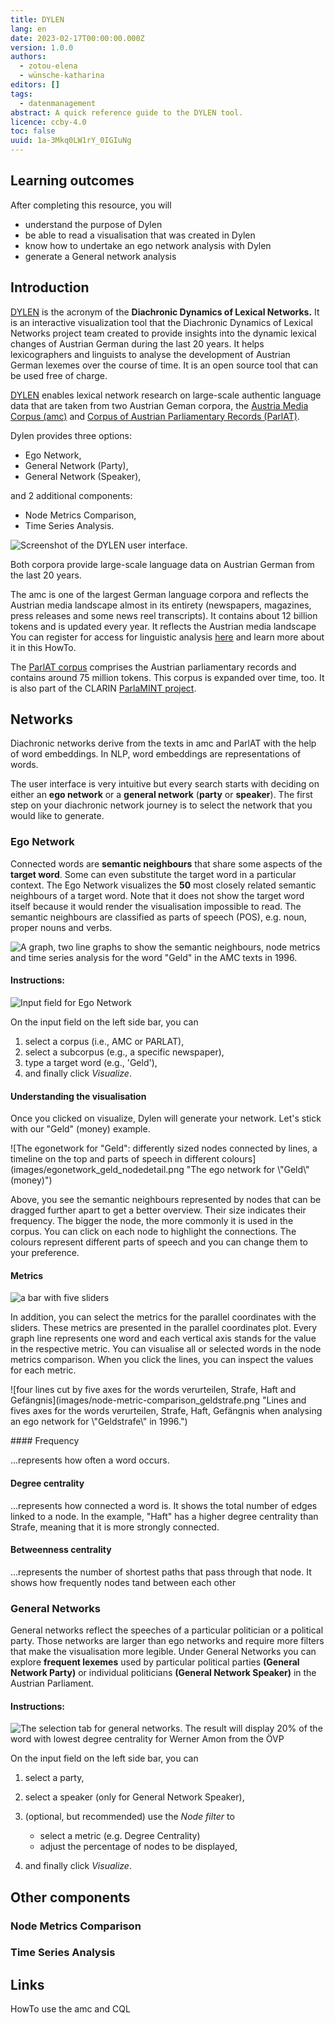 ```yaml
---
title: DYLEN
lang: en
date: 2023-02-17T00:00:00.000Z
version: 1.0.0
authors:
  - zotou-elena
  - wünsche-katharina
editors: []
tags:
  - datenmanagement
abstract: A quick reference guide to the DYLEN tool.
licence: ccby-4.0
toc: false
uuid: 1a-3Mkq0LW1rY_0IGIuNg
---
```

## Learning outcomes

After completing this resource, you will

- understand the purpose of Dylen
- be able to read a visualisation that was created in Dylen
- know how to undertake an ego network analysis with Dylen
- generate a General network analysis

## Introduction

[DYLEN](https://dylen-tool.acdh.oeaw.ac.at/) is the acronym of the **Diachronic Dynamics of Lexical Networks.** It is an interactive visualization tool that the Diachronic Dynamics of Lexical Networks project team created to provide insights into the dynamic lexical changes of Austrian German during the last 20 years. It helps lexicographers and linguists to analyse the development of Austrian German lexemes over the course of time. It is an open source tool that can be used free of charge.

[DYLEN](https://dylen-tool.acdh.oeaw.ac.at/) enables lexical network research on large-scale authentic language data that are taken from two Austrian Geman corpora, the [Austria Media Corpus (amc)](https://amc.acdh.oeaw.ac.at/) and [Corpus of Austrian Parliamentary Records (ParlAT)](https://www.oeaw.ac.at/acdh/tools/parlat). 

Dylen provides three options:

- Ego Network,
- General Network (Party), 
- General Network (Speaker),

and 2 additional components:

- Node Metrics Comparison,
- Time Series Analysis.   

![](images/picture1.png "Screenshot of the DYLEN user interface.")

<SideNote type="info" title="amc and ParlAT">
Both corpora provide large-scale language data on Austrian German from the last 20 years.

The amc is one of the largest German language corpora and reflects the Austrian media landscape almost in its entirety (newspapers, magazines, press releases and some news reel transcripts). It contains about 12 billion tokens and is updated every year. It reflects the Austrian media landscape  You can register for access for linguistic analysis [here](https://amc.acdh.oeaw.ac.at/) and learn more about it in this HowTo.

The [ParlAT corpus](https://www.oeaw.ac.at/acdh/tools/parlat) comprises the Austrian parliamentary records and contains around 75 million tokens. This corpus is expanded over time, too. It is also part of the CLARIN [ParlaMINT project](https://www.clarin.eu/parlamint).
</SideNote>

## Networks

Diachronic networks derive from the texts in amc and ParlAT with the help of word embeddings. In NLP, word embeddings are representations of words. 

The user interface is very intuitive but every search starts with deciding on either an **ego network** or a **general network** (**party** or **speaker**). The first step on your diachronic network journey is to select the network that you would like to generate.

### Ego Network

Connected words are **semantic neighbours** that share some aspects of the **target word**. Some can even substitute the target word in a particular context. The Ego Network visualizes the **50** most closely related semantic neighbours of a target word. Note that it does not show the target word itself because it would render the visualisation impossible to read. The semantic neighbours are classified as parts of speech (POS), e.g. noun, proper nouns and verbs. 

![A graph, two line graphs to show the semantic neighbours, node metrics and time series analysis for the word "Geld" in the AMC texts in 1996.](images/egonetwork-interface.png "Egonetwork of the word \\\"Geld\\\" (money), taken from the AMC  texts in 1996.")

#### Instructions:

![](images/picture2.png "Input field for Ego Network")

On the input field on the left side bar, you can

1. select a corpus (i.e., AMC or PARLAT), 
2. select a subcorpus (e.g., a specific newspaper),
3. type a target word (e.g., 'Geld'),
4. and finally click _Visualize_.

#### Understanding the visualisation

Once you clicked on visualize, Dylen will generate your network. Let's stick with our "Geld" (money) example.

![The egonetwork for "Geld": differently sized nodes connected by lines, a timeline on the top and parts of speech in different colours](images/egonetwork_geld_nodedetail.png "The ego network for \\"Geld\\" (money)")

Above, you see the semantic neighbours represented by nodes that can be dragged further apart to get a better overview. Their size indicates their frequency. The bigger the node, the more commonly it is used in the corpus. You can click on each node to highlight the connections. The colours represent different parts of speech and you can change them to your preference.

#### Metrics

![a bar with five sliders](images/parallelcoordinatesoptions.png "Parallel coordinates options: normalised frequency, degree centrality, betweenness centrality, pagerank, clustering coefficient")

In addition, you can select the metrics for the parallel coordinates with the sliders. These metrics are presented in the parallel coordinates plot. Every graph line represents one word and each vertical axis stands for the value in the respective metric. You can visualise all or selected words in the node metrics comparison. When you click the lines, you can inspect the values for each metric.

![four lines cut by five axes for the words verurteilen, Strafe, Haft and Gefängnis](images/node-metric-comparison_geldstrafe.png "Lines and fives axes for the words verurteilen, Strafe, Haft, Gefängnis when analysing an ego network for \\"Geldstrafe\\" in 1996.")

<SideNote type="info" title="What do the metrics mean?">
#### Frequency

...represents how often a word occurs.

#### Degree centrality

...represents how connected a word is. It shows the total number of edges linked to a node. In the example, "Haft" has a higher degree centrality than Strafe, meaning that it is more strongly connected.

#### Betweenness centrality

...represents the number of shortest paths that pass through that node. It shows how frequently nodes tand between each other
</SideNote>

### General Networks

General networks reflect the speeches of a particular politician or a political party. Those networks are larger than ego networks and require more filters that make the visualisation more legible. Under General Networks you can explore **frequent lexemes** used by particular political parties **(General Network Party)** or individual politicians **(General Network Speaker)** in the Austrian Parliament. 

#### I﻿nstructions:

![The selection tab for general networks. The result will display 20% of the word with lowest degree centrality for Werner Amon from the ÖVP](images/picture3.png "Input field of General Network (Speaker) for Werner Amon from the ÖVP")

On the input field on the left side bar, you can

1. select a party, 
2. select a speaker (only for General Network Speaker),
3. (optional, but recommended) use the _Node filter_ to 

   - select a metric (e.g. Degree Centrality) 
   - adjust the percentage of nodes to be displayed,
4. and finally click _Visualize_. 

## Other components

### Node Metrics Comparison

### Time Series Analysis

## Links

HowTo use the amc and CQL